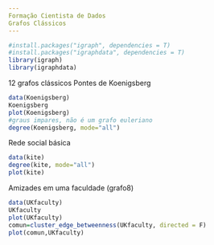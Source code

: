 ```yaml
---
Formação Cientista de Dados
Grafos Clássicos
---
```


```r
#install.packages("igraph", dependencies = T)
#install.packages("igraphdata", dependencies = T)
library(igraph)
library(igraphdata)
```
12 grafos clássicos
Pontes de Koenigsberg
```r
data(Koenigsberg)
Koenigsberg
plot(Koenigsberg)
#graus impares, não é um grafo euleriano
degree(Koenigsberg, mode="all")
```
Rede social básica
```r
data(kite)
degree(kite, mode="all")
plot(kite)
```
Amizades em uma faculdade (grafo8)
```r
data(UKfaculty)
UKfaculty
plot(UKfaculty)
comun=cluster_edge_betweenness(UKfaculty, directed = F)
plot(comun,UKfaculty)

```
